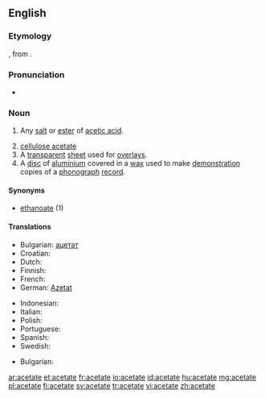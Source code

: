 {{also|acétate|aĉetate}}
==English==
{{wikipedia}}

===Etymology===
{{etyl|la}} {{term|acetum|lang=la||vinegar}}, from {{term|acere||to be sour}}.

===Pronunciation===
* {{audio|en-us-acetate.ogg|Audio (US)}}

===Noun===
{{en-noun}}

# {{organic chemistry}} Any [[salt]] or [[ester]] of [[acetic acid]].
# [[cellulose acetate]]
# A [[transparent]] [[sheet]] used for [[overlay]]s.
# A [[disc]] of [[aluminium]] covered in a [[wax]] used to make [[demonstration]] copies of a [[phonograph]] [[record]].

====Synonyms====
* [[ethanoate]] (1)

====Translations====
{{trans-top|salt or ester of acetic acid}}
* Bulgarian: [[ацетат]] {{m}}
* Croatian: {{t-|hr|acetat}}
* Dutch: {{t+|nl|acetaat}}
* Finnish: {{t-|fi|asetaatti}}
* French: {{t+|fr|acétate}}
* German: [[Azetat]] {{n}}
{{trans-mid}}
* Indonesian: {{t-|id|asetat|xs=Indonesian}}
* Italian: {{t+|it|acetato|m}}
* Polish: {{t+|pl|octan}}
* Portuguese: {{t-|pt|acetato}}
* Spanish: {{t-|es|acetato}}
* Swedish: {{t+|sv|acetat}}
{{trans-bottom}}

{{trans-top|cellulose acetate}}
* Bulgarian: {{t|bg|ацетатна целулоза}}
{{trans-mid}}
{{trans-bottom}}

{{trans-top|transparent overlay sheet}}
{{trans-mid}}
{{trans-bottom}}

{{trans-top|aluminium disc covered in wax}}
{{trans-mid}}
{{trans-bottom}}

[[ar:acetate]]
[[et:acetate]]
[[fr:acetate]]
[[io:acetate]]
[[id:acetate]]
[[hu:acetate]]
[[mg:acetate]]
[[pl:acetate]]
[[fi:acetate]]
[[sv:acetate]]
[[tr:acetate]]
[[vi:acetate]]
[[zh:acetate]]